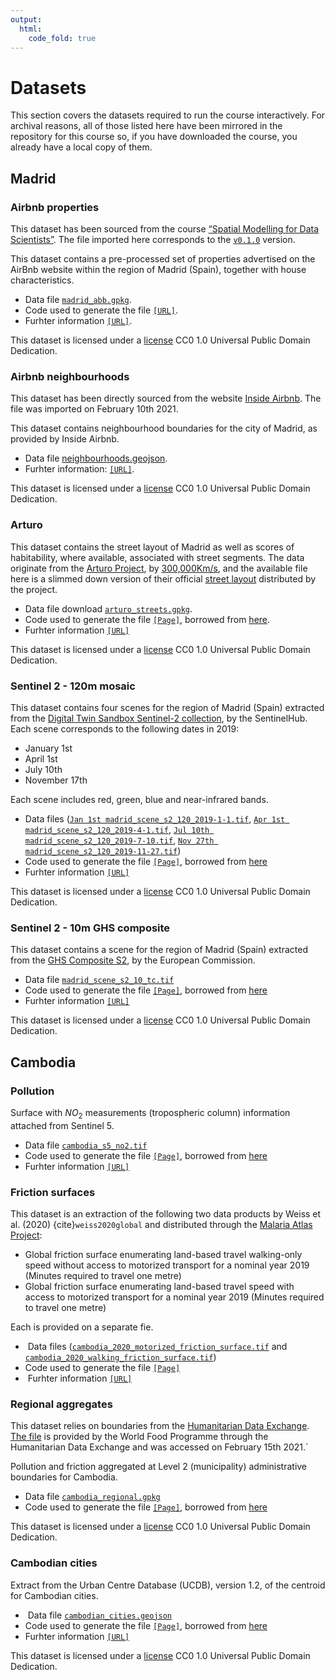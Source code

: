 ```yaml
---
output: 
  html:
    code_fold: true
---
```


# Datasets {#sec-datasets .unnumbered}

This section covers the datasets required to run the course interactively. For archival reasons, all of those listed here have been mirrored in the repository for this course so, if you have downloaded the course, you already have a local copy of them.

## Madrid

### Airbnb properties

This dataset has been sourced from the course ["Spatial Modelling for Data Scientists"](https://gdsl-ul.github.io/san/). The file imported here corresponds to the [`v0.1.0`](https://github.com/GDSL-UL/san/releases/tag/v0.1.0) version.

This dataset contains a pre-processed set of properties advertised on the AirBnb website within the region of Madrid (Spain), together with house characteristics.

- Data file [`madrid_abb.gpkg`](https://github.com/GDSL-UL/san/raw/v0.1.0/data/assignment_1_madrid/madrid_abb.gpkg).
- Code used to generate the file [`[URL]`](https://github.com/GDSL-UL/san/blob/v0.1.0/data/assignment_1_madrid/clean_data.ipynb).
- Furhter information [`[URL]`](https://github.com/GDSL-UL/san/blob/v0.1.0/docs/11-datasets.md#madrid-airbnb).

This dataset is licensed under a [license](https://creativecommons.org/publicdomain/zero/1.0/) CC0 1.0 Universal Public Domain Dedication.

### Airbnb neighbourhoods

This dataset has been directly sourced from the website [Inside Airbnb](http://insideairbnb.com). The file was imported on February 10th 2021.

This dataset contains neighbourhood boundaries for the city of Madrid, as provided by Inside Airbnb.

- Data file [neighbourhoods.geojson](https://github.com/CrmnCA/gds4eco/blob/main/data/neighbourhoods.geojson).
- Furhter information: [`[URL]`](http://insideairbnb.com/madrid/).

This dataset is licensed under a [license](https://creativecommons.org/publicdomain/zero/1.0/) CC0 1.0 Universal Public Domain Dedication.

### Arturo

This dataset contains the street layout of Madrid as well as scores of habitability, where available, associated with street segments. The data originate from the [Arturo Project](http://arturo.300000kms.net), by [300,000Km/s](https://300000kms.net), and the available file here is a slimmed down version of their official [street layout](http://arturo.300000kms.net/#10) distributed by the project.

- Data file download [`arturo_streets.gpkg`](https://github.com/CrmnCA/gds4eco/blob/main/data/arturo_streets.gpkg).
- Code used to generate the file [`[Page]`](https://github.com/CrmnCA/gds4eco/blob/main/data/arturo_streets_prep.ipynb), borrowed from [here](https://github.com/darribas/gds4ae/blob/master/content/data/arturo_streets_prep.ipynb).
- Furhter information [`[URL]`](https://arturo.300000kms.net)

This dataset is licensed under a [license](https://creativecommons.org/publicdomain/zero/1.0/) CC0 1.0 Universal Public Domain Dedication.

### Sentinel 2 - 120m mosaic

This dataset contains four scenes for the region of Madrid (Spain) extracted from the [Digital Twin Sandbox Sentinel-2 collection](https://medium.com/sentinel-hub/digital-twin-sandbox-sentinel-2-collection-available-to-everyone-20f3b5de846e), by the SentinelHub. Each scene corresponds to the following dates in 2019:

-   January 1st
-   April 1st
-   July 10th
-   November 17th

Each scene includes red, green, blue and near-infrared bands.

-  Data files ([`Jan 1st madrid_scene_s2_120_2019-1-1.tif`](https://github.com/CrmnCA/gds4eco/blob/main/data/madrid_scene_s2_120_2019-1-1.tif), [`Apr 1st madrid_scene_s2_120_2019-4-1.tif`](https://github.com/CrmnCA/gds4eco/blob/main/data/madrid_scene_s2_120_2019-4-1.tif), [`Jul 10th madrid_scene_s2_120_2019-7-10.tif`](https://github.com/CrmnCA/gds4eco/blob/main/data/madrid_scene_s2_120_2019-7-10.tif), [`Nov 27th madrid_scene_s2_120_2019-11-27.tif`](https://github.com/CrmnCA/gds4eco/blob/main/data/madrid_scene_s2_120_2019-11-27.tif))
- Code used to generate the file [`[Page]`](https://github.com/CrmnCA/gds4eco/blob/main/data/madrid_s2.ipynb), borrowed from [here](https://github.com/darribas/gds4ae/blob/master/content/data/madrid_s2.ipynb)
- Furhter information [`[URL]`](https://github.com/sentinel-hub/public-collections/tree/main/collections/sentinel-s2-l2a-mosaic-120)

This dataset is licensed under a [license](https://creativecommons.org/publicdomain/zero/1.0/) CC0 1.0 Universal Public Domain Dedication.

### Sentinel 2 - 10m GHS composite

This dataset contains a scene for the region of Madrid (Spain) extracted from the [GHS Composite S2](https://ghsl.jrc.ec.europa.eu/ghs_s2composite.php), by the European Commission.

-  Data file [`madrid_scene_s2_10_tc.tif`](https://github.com/CrmnCA/gds4eco/blob/main/data/madrid_scene_s2_10_tc.tif)
- Code used to generate the file [`[Page]`](https://github.com/CrmnCA/gds4eco/blob/main/data/madrid_s2.ipynb), borrowed from [here](https://github.com/darribas/gds4ae/blob/master/content/data/madrid_s2.ipynb)
-  Furhter information [`[URL]`](https://ghsl.jrc.ec.europa.eu/ghs_s2composite.php)

This dataset is licensed under a [license](https://creativecommons.org/publicdomain/zero/1.0/) CC0 1.0 Universal Public Domain Dedication.

## Cambodia

### Pollution

Surface with $NO_2$ measurements (tropospheric column) information attached from Sentinel 5.

-  Data file [`cambodia_s5_no2.tif`](https://github.com/CrmnCA/gds4eco/blob/main/data/cambodia_s5_no2.tif)
-  Code used to generate the file [`[Page]`](https://github.com/CrmnCA/gds4eco/blob/main/data/cambodia_pollution.ipynb), borrowed from [here](https://github.com/darribas/gds4ae/blob/master/content/data/cambodia_pollution.ipynb)
-  Furhter information [`[URL]`](https://github.com/Sentinel-5P/data-on-s3)

### Friction surfaces

This dataset is an extraction of the following two data products by Weiss et al. (2020) {cite}`weiss2020global` and distributed through the [Malaria Atlas Project](https://malariaatlas.org/explorer/#/):

-   Global friction surface enumerating land-based travel walking-only speed without access to motorized transport for a nominal year 2019 (Minutes required to travel one metre)
-   Global friction surface enumerating land-based travel speed with access to motorized transport for a nominal year 2019 (Minutes required to travel one metre)

Each is provided on a separate fie.

- ️ Data files ([`cambodia_2020_motorized_friction_surface.tif`](https://github.com/CrmnCA/gds4eco/blob/main/data/cambodia_2020_motorized_friction_surface.tif) and [`cambodia_2020_walking_friction_surface.tif`](https://github.com/CrmnCA/gds4eco/blob/main/data/cambodia_2020_walking_friction_surface.tif))
-  Code used to generate the file [`[Page]`](cambodia_road_friction)
- ️ Furhter information [`[URL]`](https://malariaatlas.org)

### Regional aggregates

This dataset relies on boundaries from the [Humanitarian Data Exchange](https://data.humdata.org/). [The file](https://data.humdata.org/dataset/wfp-geonode-cambodia-admin-boundaries-level-2-districts?force_layout=desktop) is provided by the World Food Programme through the Humanitarian Data Exchange and was accessed on February 15th 2021.`

Pollution and friction aggregated at Level 2 (municipality) administrative boundaries for Cambodia.

- Data file [`cambodia_regional.gpkg`](https://github.com/CrmnCA/gds4eco/blob/main/data/cambodia_regional.gpkg)
- Code used to generate the file [`[Page]`](https://github.com/CrmnCA/gds4eco/blob/main/data/cambodia_regional.ipynb), borrowed from [here](https://github.com/darribas/gds4ae/blob/master/content/data/cambodia_regional.ipynb)

This dataset is licensed under a [license](https://creativecommons.org/publicdomain/zero/1.0/) CC0 1.0 Universal Public Domain Dedication.

### Cambodian cities

Extract from the Urban Centre Database (UCDB), version 1.2, of the centroid for Cambodian cities.

- ️ Data file [`cambodian_cities.geojson`](https://github.com/CrmnCA/gds4eco/blob/main/data/cambodian_cities.geojson)
-  Code used to generate the file [`[Page]`](https://github.com/CrmnCA/gds4eco/blob/main/data/cambodia_cities.ipynb), borrowed from [here](https://github.com/darribas/gds4ae/blob/master/content/data/cambodia_cities.ipynb)
-  Furhter information [`[URL]`](https://ghsl.jrc.ec.europa.eu/ucdb2018visual.php)

This dataset is licensed under a [license](https://creativecommons.org/publicdomain/zero/1.0/) CC0 1.0 Universal Public Domain Dedication.